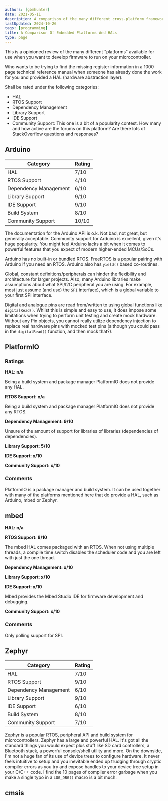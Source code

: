 ```yaml
---
authors: [gbmhunter]
date: 2021-05-11
description: A comparison of the many different cross-platform frameworks and HALs available when developing firmware for microcontrollers.
lastUpdated: 2024-10-26
tags: [programming]
title: A Comparison Of Embedded Platforms And HALs
type: page
---
```


<WarningIsNotes />

This is a opinioned review of the many different "platforms" available for use when you want to develop firmware to run on your microcontroller.

Who wants to be trying to find the missing register information in a 1000 page technical reference manual when someone has already done the work for you and provided a HAL (hardware abstraction layer).

Shall be rated under the following categories:

- HAL
- RTOS Support
- Dependency Management
- Library Support
- IDE Support
- Community Support: This one is a bit of a popularity contest. How many and how active are the forums on this platform? Are there lots of StackOverflow questions and responses?

## Arduino

<table>
  <thead>
    <tr>
      <th>Category</th>
      <th>Rating</th>
    </tr>
  </thead>
  <tbody>
    <tr>
      <td>HAL</td>
      <td>7/10</td>
    </tr>
    <tr>
      <td>RTOS Support</td>
      <td>4/10</td>
    </tr>
    <tr>
      <td>Dependency Management</td>
      <td>6/10</td>
    </tr>
    <tr>
      <td>Library Support</td>
      <td>9/10</td>
    </tr>
    <tr>
      <td>IDE Support</td>
      <td>9/10</td>
    </tr>
    <tr>
      <td>Build System</td>
      <td>8/10</td>
    </tr>
    <tr>
      <td>Community Support</td>
      <td>10/10</td>
    </tr>
  </tbody>
</table>

The documentation for the Arduino API is o.k. Not bad, not great, but generally acceptable. Community support for Arduino is excellent, given it's huge popularity. You might feel Arduino lacks a bit when it comes to powerful features that you expect of modern higher-ended MCUs/SoCs.

Arduino has no built-in or bundled RTOS. FreeRTOS is a popular pairing with Arduino if you need an RTOS. Arduino also has `yield()` based co-routines.

Global, constant definitions/peripherals can hinder the flexibility and architecture for larger projects. Also, many Arduino libraries make assumptions about what SPI/I2C peripheral you are using. For example, most just assume (and use) the `SPI` interface), which is a global variable to your first SPI interface.

Digital and analogue pins are read from/written to using global functions like `digitalRead()`. Whilst this is simple and easy to use, it does impose some limitations when trying to perform unit testing and create mock hardware. Without any Pin objects, you cannot really utilize dependency injection to replace real hardware pins with mocked test pins (although you could pass in the `digitalRead()` function, and then mock that?).

## PlatformIO

### Ratings

**HAL: n/a**

Being a build system and package manager PlatformIO does not provide any HAL. 

**RTOS Support: n/a**

Being a build system and package manager PlatformIO does not provide any RTOS. 

**Dependency Management: 9/10**

Unsure of the amount of support for libraries of libraries (dependencies of dependencies).

**Library Support: 5/10**

**IDE Support: x/10**

**Community Support: x/10**

### Comments

PlatformIO is a package manager and build system. It can be used together with many of the platforms mentioned here that do provide a HAL, such as Arduino, mbed or Zephyr.


## mbed

**HAL: n/a**

**RTOS Support: 8/10**

The mbed HAL comes packaged with an RTOS. When not using multiple threads, a compile time switch disables the scheduler code and you are left with just the one thread.

**Dependency Management: x/10**

**Library Support: x/10**

**IDE Support: x/10**

Mbed provides the Mbed Studio IDE for firmware development and debugging.

**Community Support: x/10**

### Comments

Only polling support for SPI.

## Zephyr

<table>
  <thead>
    <tr>
      <th>Category</th>
      <th>Rating</th>
    </tr>
  </thead>
  <tbody>
    <tr>
      <td>HAL</td>
      <td>7/10</td>
    </tr>
    <tr>
      <td>RTOS Support</td>
      <td>9/10</td>
    </tr>
    <tr>
      <td>Dependency Management</td>
      <td>6/10</td>
    </tr>
    <tr>
      <td>Library Support</td>
      <td>9/10</td>
    </tr>
    <tr>
      <td>IDE Support</td>
      <td>6/10</td>
    </tr>
    <tr>
      <td>Build System</td>
      <td>8/10</td>
    </tr>
    <tr>
      <td>Community Support</td>
      <td>7/10</td>
    </tr>
  </tbody>
</table>

[Zephyr](/programming/operating-systems/zephyr/) is a popular RTOS, peripheral API and build system for microcontrollers. Zephyr has a large and powerful HAL. It's got all the standard things you would expect plus stuff like SD card controllers, a Bluetooth stack, a powerful console/shell utility and more. On the downside, I'm not a huge fan of its use of device trees to configure hardware. It never feels intuitive to setup and you inevitable ended up trudging through cryptic compiler errors as you try and expose handles to your device tree setup in your C/C++ code. I find the 10 pages of compiler error garbage when you make a single typo in a `LOG_DBG()` macro is a bit much.

## cmsis
